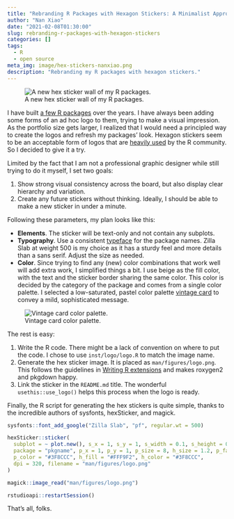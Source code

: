 ```yaml
---
title: "Rebranding R Packages with Hexagon Stickers: A Minimalist Approach"
author: "Nan Xiao"
date: "2021-02-08T01:30:00"
slug: rebranding-r-packages-with-hexagon-stickers
categories: []
tags:
  - R
  - open source
meta_img: image/hex-stickers-nanxiao.png
description: "Rebranding my R packages with hexagon stickers."
---
```


![A new hex sticker wall of my R packages.](/image/hex-stickers-nanxiao.png)

I have built [a few R packages](https://nanx.me/software/) over the years.
I have always been adding some forms of an ad hoc logo to them, trying to
make a visual impression. As the portfolio size gets larger, I realized
that I would need a principled way to create the logos and refresh my
packages' look. Hexagon stickers seem to be an acceptable form
of logos that are [heavily used](https://github.com/search?q=hex+sticker)
by the R community. So I decided to give it a try.

Limited by the fact that I am not a professional graphic designer while still
trying to do it myself, I set two goals:

1. Show strong visual consistency across the board, but also display clear
hierarchy and variation.
1. Create any future stickers without thinking. Ideally, I should be able to
make a new sticker in under a minute.

Following these parameters, my plan looks like this:

- **Elements**. The sticker will be text-only and not contain any subplots.
- **Typography**. Use a consistent
[typeface](https://fuckyeahtypefacedesign.tumblr.com/post/42119630673/so-you-draw-fonts-anonymously-submitted) for the package names. Zilla Slab at weight 500 is my choice
as it has a sturdy feel and more details than a sans serif.
Adjust the size as needed.
- **Color**. Since trying to find any (new) color combinations that work well
will add extra work, I simplified things a bit. I use beige as the fill color,
with the text and the sticker border sharing the same color. This color is decided by
the category of the package and comes from a single color palette.
I selected a low-saturated, pastel color palette
[vintage card](https://color.adobe.com/Kopia-vintage-card-color-theme-11990015/)
to convey a mild, sophisticated message.

![Vintage card color palette.](/image/kopia-vintage-card.png)

The rest is easy:

1. Write the R code. There might be a lack of convention on where to put the code.
I chose to use `inst/logo/logo.R` to match the image name.
1. Generate the hex sticker image. It is placed as `man/figures/logo.png`.
This follows the guidelines in
[Writing R extensions](https://cran.r-project.org/doc/manuals/r-release/R-exts.html#Figures)
and makes roxygen2 and pkgdown happy.
1. Link the sticker in the `README.md` title. The wonderful `usethis::use_logo()`
helps this process when the logo is ready.

Finally, the R script for generating the hex stickers is quite simple, thanks to
the incredible authors of sysfonts, hexSticker, and magick.

```r
sysfonts::font_add_google("Zilla Slab", "pf", regular.wt = 500)

hexSticker::sticker(
  subplot = ~ plot.new(), s_x = 1, s_y = 1, s_width = 0.1, s_height = 0.1,
  package = "pkgname", p_x = 1, p_y = 1, p_size = 8, h_size = 1.2, p_family = "pf",
  p_color = "#3F8CCC", h_fill = "#FFF9F2", h_color = "#3F8CCC",
  dpi = 320, filename = "man/figures/logo.png"
)

magick::image_read("man/figures/logo.png")

rstudioapi::restartSession()
```

That's all, folks.
